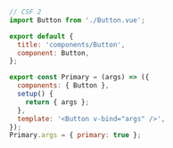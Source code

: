 ```js
// CSF 2
import Button from './Button.vue';

export default {
  title: 'components/Button',
  component: Button,
};

export const Primary = (args) => ({
  components: { Button },
  setup() {
    return { args };
  },
  template: '<Button v-bind="args" />',
});
Primary.args = { primary: true };
```
